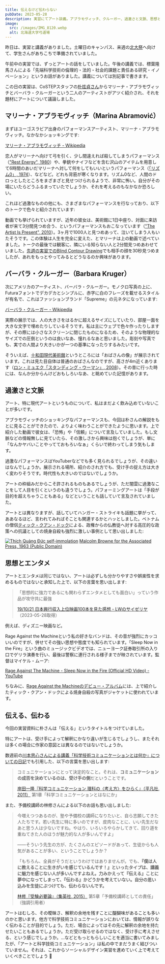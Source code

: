 ```yaml
---
title: 伝えるけど伝わらない
pubDate: 2023-05-28
description: 実習にてアート談義。アブラモヴィッチ、クルーガー、過激さと文脈、思想とエンタメ
image:
  src: /images/IMG_8120.webp
  alt: 北海道大学弓道場
---
```



昨日は、実習と講義がありました。土曜日のキャンパス、来週の[北大祭](https://hokudaisai.com/)へ向けて、学生さんがあちこちで準備されていました。

午前中の実習では、ずっとアートの話をしていました。午後の講義では、標葉隆馬さんによる「先端科学技術の倫理的・法的・社会的課題と責任ある研究・イノベーション」というお話がありました。講義については別記事で書きます。

この日の実習は、CoSTEPスタッフの[朴炫貞さん](https://costep.open-ed.hokudai.ac.jp/staff/park-hyunjung)からマリーナ・アブラモヴィッチとバーバラ・クルーガーという二人のアーティストがアツく紹介され、それを題材にアートについて議論しました。

## マリーナ・アブラモヴィッチ（Marina Abramović）

まずはユーゴスラビア出身のパフォーマンスアーティスト、マリーナ・アブラモヴィッチ。なかなかショッキングです:

[マリーナ・アブラモヴィッチ - Wikipedia](https://ja.wikipedia.org/wiki/%E3%83%9E%E3%83%AA%E3%83%BC%E3%83%8A%E3%83%BB%E3%82%A2%E3%83%96%E3%83%A9%E3%83%A2%E3%83%B4%E3%82%A3%E3%83%83%E3%83%81)

恋人がマリーナへ向けて弓を引く、少し間違えれば殺してしまうパフォーマンス（["Rest Energy", 1980](https://www.moma.org/audio/playlist/243/3120)）や、拳銃やナイフなどを含む沢山のアイテムを用意して6時間のあいだマリーナへ対して何をしてもいいというパフォーマンス（[「リズム0」, 1974](https://ja.wikipedia.org/wiki/%E3%83%AA%E3%82%BA%E3%83%A00)）、などなど。どれも背筋が寒くなります。リズム0など、人間のドロっとしたところをまざまざと見せつけられるようで、非常に怖い。自分がその場にいたらどうふるまっていたでしょうか、それを考えるのもなかなか恐ろしい。

これほど過激なものの他にも、さまざまなパフォーマンスを行なっており、以下のトークで色々と紹介されています:

<YouTube videoId="M4so_Z9a_u0" />

動画でも挙げられていますが、近年の彼女は、美術館に1日中座り、対面に来訪者が来て3分間見つめ合う、というパフォーマンスもおこなっています（["The Artist Is Present", 2010](https://www.moma.org/learn/moma_learning/marina-abramovic-marina-abramovic-the-artist-is-present-2010/)）。3ヶ月で1000人と見つめあって、泣いてしまう人もいたそうです。この体験は人生を完全に変えた、とマリーナは上の動画で述べていました。トークの最後では観客に、隣にいる知らない人と2分間見つめあわせていました。[先週の実習でのBlind Contour Drawing](/2023-05-21/)でも相手の顔を30秒見つめましたが、あれをもっとやってみるとどうなるのか興味があります。

## バーバラ・クルーガー（Barbara Kruger）

次にアメリカのアーティスト、バーバラ・クルーガー。モノクロ写真の上に、Futuraフォントでデカデカとシンプルに、赤字に白のフレーズを載せるスタイルが有名で、これはファッションブランド「Supreme」の元ネタになっています:

[バーバラ・クルーガー - Wikipedia](https://ja.wikipedia.org/wiki/%E3%83%90%E3%83%BC%E3%83%90%E3%83%A9%E3%83%BB%E3%82%AF%E3%83%AB%E3%83%BC%E3%82%AC%E3%83%BC)

実際の展示では、人の大きさをはるかに超えるサイズにしていたり、部屋一面を大きな文字で埋めたりしているそうです。私は主にウェブで色々作ったりしますが、その際には小さなスクリーンに閉じたものになるため、そのような物理的なサイズでの圧倒というのは良いなあ、憧れるなあと思いました。彫刻や写真でも、実寸の人間より大きいかが一つの基準になったりするみたいです。

そういえば、[十和田現代美術館](https://towadaartcenter.com/)というところには「おばさんの像」が展示されています。これは見た目自体は普通のおばさんなのですが、高さが4m近くあります（[ロン・ミュエク「スタンディング・ウーマン」, 2008](https://towadaartcenter.com/collection/standing-woman/)）。その昔に行った時には、なんか分からんけどおもしろいなあ、と眺めていた記憶があります。

## 過激さと文脈

アート、特に現代アートというものについて、私はまだよく飲み込めていないことが多いです。

アブラモヴィッチのショッキングなパフォーマンスも、今回は朴さんの解説をもとに見ることができたので、よりよく味わうことができたように思います。上で紹介した動画で彼女は、「恐怖」や「信頼」について言及していました。もし文脈などの情報無しに見ていたら、その激しさから興味は抱くでしょうが、単に「なんかヤバいことやってておもろいなぁ」くらいで終わってしまう気もします。

過激なパフォーマンスはYouTuberなどでも多く見られるでしょうが、その違いはなんでしょうか。展示される場所、紹介のされ方でも、受け手の捉え方は大きく変わりそうです。時代性も大きいのではないでしょうか。

アートの枠組みだからこそ許されるものもあるでしょうが、ただ闇雲に過激なことをして人目を引くというのも違うでしょう。パフォーミングアートは「手段が目的を超えちゃうこともある」などということも話していて言及されていました。

アートとは異なりますが、話していてハンガー・ストライキも話題に挙がって、ああなるほど、言われてみればそことも関連するかとハッとしました。ベトナムの僧侶[ティック・クアン・ドック](https://ja.wikipedia.org/wiki/%E3%83%86%E3%82%A3%E3%83%83%E3%82%AF%E3%83%BB%E3%82%AF%E3%82%A2%E3%83%B3%E3%83%BB%E3%83%89%E3%83%83%E3%82%AF)による、政権からの仏教徒へ対する高圧的な政策への抗議としての焼身自殺も強烈に激しい事例として思い出しました:

<p>
<a href="https://ja.wikipedia.org/wiki/%E3%83%95%E3%82%A1%E3%82%A4%E3%83%AB:Th%C3%ADch_Qu%E1%BA%A3ng_%C4%90%E1%BB%A9c_self-immolation.jpg">
<img src="/images/2023-05-28-self-immolation.jpg" alt="Thích Quảng Đức self-immolation" /></a>
<a class="italic text-xs" href="https://ja.wikipedia.org/wiki/%E3%83%95%E3%82%A1%E3%82%A4%E3%83%AB:Th%C3%ADch_Qu%E1%BA%A3ng_%C4%90%E1%BB%A9c_self-immolation.jpg">Malcolm Browne for the Associated Press, 1963 (Public Domain)</a>
</p>

## 思想とエンタメ

アートとエンタメは同じではない、アートは必ずしも分かりやすさや娯楽性を求めるものではないと承知した上で、以下の言葉を思い出します:

> 「思想的に強力であるにも関わらずエンタメとしても面白い」っていう作品が攻守共に最強
>
> [19/10/21 日本興行収入上位映画100本を見た感想 - LWのサイゼリヤ](https://saize-lw.hatenablog.com/entry/20438301)（2023-05-28取得）

例えば、ディズニー映画など。

Rage Against the Machineという私の好きなバンドは、その音が強烈にカッコいいのですが、併せてその強い思想や態度でも知られています。「Sleep Now in the Fire」という曲のミュージックビデオでは、ニューヨーク証券取引所の入り口でゲリラ演奏を行い、最後は警察に連行される様子までが映されています。監督はマイケル・ムーア:

[Rage Against The Machine - Sleep Now in the Fire (Official HD Video) - YouTube](https://www.youtube.com/watch?v=kl4wkIPiTcY)

ちなみに、[Rage Against the Machineのデビュー・アルバム](<https://en.wikipedia.org/wiki/Rage_Against_the_Machine_(album)>)には、上で紹介したティック・クアン・ドックによる焼身自殺の写真がジャケットに使われています。

## 伝える、伝わる

今回の実習資料に朴さんは「伝える」というタイトルをつけていました。

特にアートは、受け手によって解釈にかなり違いが生じるでしょうし、またそれは多くの場合に作家の意図とは異なるのではないでしょうか。

数週前の[川本思心さんによる講義「科学技術コミュニケーションとは何か」についての日記](/2023-05-14/)でも引用した、以下の言葉を思い出します:

> コミュニケーションにとって決定的なこと。それは、**コミュニケーションの成否を決めているのは、受け手の側**だということです。
>
> [岸田一隆『科学コミュニケーション 理科の〈考え方〉をひらく』（平凡社, 2011）](https://www.heibonsha.co.jp/book/b163521.html) 第1章「科学コミュニケーションとはなにか」

また、予備校講師の林修さんによる以下のお話も思い出しました:

> 今増えつつあるのが、塾や予備校の講師になりたいと、自ら志願してきた人たちです。若い先生に特に多いのですが、皮肉なことに、いい先生だなあと思う人は少ないですね。やはり、いろいろやらかしてきて、回り道を重ねてきた人のほうが魅力的な人が多いんですよ」
>
> ――そういう先生の方が、たくさんのエピソードがあって、生徒からも人気があることが多い、ということでしょうか？
>
> 「もちろん、全員がそうだというわけではありませんが。でも、**『僕は人に教えることに生きがいを感じているんです！』といったタイプは、講義に魅力を感じない人が多いんですよねえ。力みかえって『伝える』ことに夢中になってしまって、『伝わる』かどうかを考えていない。自分の思い込みを生徒にぶつけても、伝わらないんです。**
>
> [林修『受験必要論』（集英社, 2015）](https://www.shueisha.co.jp/books/items/contents.html?jdcn=08745372949366000000) 第5章「予備校講師としての責任」（強調引用者）

アートはむしろ、その曖昧さ、解釈の余地を残すことに醍醐味があることも多いのかと思います。他方で科学技術コミュニケーションにおいては、情報が誤りなく伝わることが目的でしょう。ただ、場合によってはその先に解釈の余地を持たせたいこともあるでしょうか。ただ受け取らせるのではなく、受け手に考えさせる、という感じでしょうか。...などともっともらしいことを適当に書いてみましたが、「アートと科学技術コミュニケーション」は私の中でまだうまく結びついていません。それは、これからソーシャルデザイン実習を進めていく上で考えていくべきことでしょう 🎯
